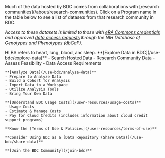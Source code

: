 
<PageContent title="Research Community Data in BDC">
  Much of the data hosted by BDC comes from collaborations with [research communities](/about/research-communities). Click on
  a Program name in the table below to see a list of datasets from that research community in
  BDC.

  _Access to these datasets is limited to those
  with [eRA Commons credentials](https://public.era.nih.gov/commonsplus/public/login.era?TARGET=https%3A%2F%2Fpublic.era.nih.gov%3A443%2Fcommons)
  and approved [data access requests](https://dbgap.ncbi.nlm.nih.gov/aa/wga.cgi?page=login)
  through the NIH Database of Genotypes and Phenotypes (dbGaP)._
</PageContent>

<ProgramStudiesTable />

<PageContent>
  HLBS refers to heart, lung, blood, and sleep.
  
  <NextStepsCard>
    **[Explore Data in BDC](/use-bdc/explore-data)**
    - Search Hosted Data
    - Research Community Data
    - Assess Feasibility
    - Data Access Requirements

    **[Analyze Data](/use-bdc/analyze-data)**
    - Prepare to Analyze Data
    - Build a Cohort for Analysis
    - Import Data to a Workspace
    - Utilize Analysis Tools
    - Bring Your Own Data

    **[Understand BDC Usage Costs](/user-resources/usage-costs)**
    - Usage Costs
    - Estimate & Manage Costs
    - Pay for Cloud Credits (includes information about cloud credit support programs)

    **Know the [Terms of Use & Policies](/user-resources/terms-of-use)**

    **Consider Using BDC as a [Data Repository (Share Data)](/use-bdc/share-data)**

    **[Join the BDC Community](/join-bdc)**
  </NextStepsCard>

</PageContent>
